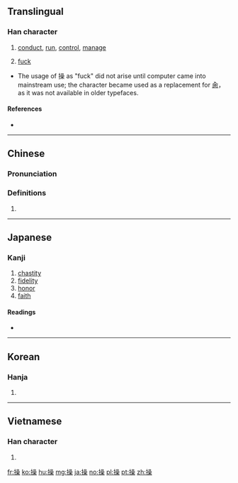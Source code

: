 {{also|肏|抄|喿}}
==Translingual==

===Han character===
{{Han char|rn=64|rad=手|as=13|sn=16|four=5609<sub>4</sub>|canj=手口口木 (QRRD)|ids=⿰[[扌]][[喿]]}}

# [[conduct]], [[run]], [[control]], [[manage]]
# {{context|slang|lang=zh}} [[fuck]]

*The usage of 操 as "fuck" did not arise until computer came into mainstream use; the character became used as a replacement for [[肏]]， as it was not available in older typefaces.

====References====
* {{Han ref|kx=0458.150|dkj=12806|dj=0807.040|hdz=31969.030|uh=64CD|ud=25805|bh=BEDE|bd=48862}}

----

==Chinese==
{{zh-forms}}

===Pronunciation===
{{zh-pron
|m=cāo,cào
|c=cou1,cou3
|mc=y
|oc=y
|ma=Zh-cao.ogg
|cat=v
}}

===Definitions===
# {{rfdef|lang=zh}}

----

==Japanese==

===Kanji===
{{ja-kanji|grade=6|rs=手13}}

# [[chastity]]
# [[fidelity]]
# [[honor]]
# [[faith]]

====Readings====
* {{ja-readings|goon=[[そう]] (sō)|kanon=[[そう]] (sō)|kun=[[あやつる]] (ayatsuru), [[とる]] (toru), [[みさお]] (misao)}}

----

==Korean==

===Hanja===
{{ko-hanja|hangeul=[[조]]|eumhun=|rv=jo|mr=cho|y=co}}

# {{defn|lang=ko|sort=手13}}

----

==Vietnamese==

===Han character===
{{vi-hantu|[[thao]], [[tháo]], [[thạo]], [[xáo]], [[thảo]]|rs=手13}}

# {{defn|lang=vi|sort=手13}}

[[fr:操]]
[[ko:操]]
[[hu:操]]
[[mg:操]]
[[ja:操]]
[[no:操]]
[[pl:操]]
[[pt:操]]
[[zh:操]]